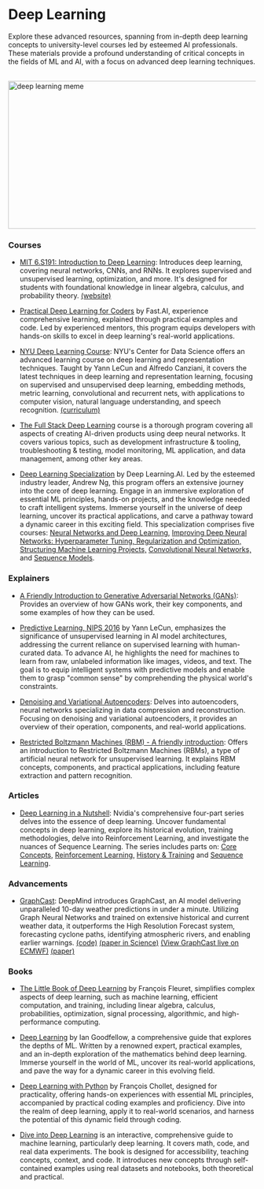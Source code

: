 # Deep Learning

Explore these advanced resources, spanning from in-depth deep learning concepts to university-level courses led by esteemed AI professionals. These materials provide a profound understanding of critical concepts in the fields of ML and AI, with a focus on advanced deep learning techniques.

<br/>


<div style={{ position: "relative" }}>
  <Image
    src="/static/img/memes/dlMeme.png"
    alt="deep learning meme"
    height="300"
    width="1000"
    priority
  />
</div>

### Courses

- [MIT 6.S191: Introduction to Deep Learning](https://www.youtube.com/playlist?list=PLtBw6njQRU-rwp5__7C0oIVt26ZgjG9NI): Introduces deep learning, covering neural networks, CNNs, and RNNs. It explores supervised and unsupervised learning, optimization, and more. It's designed for students with foundational knowledge in linear algebra, calculus, and probability theory. <a class="link" target="_blank" href="http://introtodeeplearning.com/">(website)</a>

- [Practical Deep Learning for Coders](https://course.fast.ai/) by Fast.AI, experience comprehensive learning, explained through practical examples and code. Led by experienced mentors, this program equips developers with hands-on skills to excel in deep learning's real-world applications.

- [NYU Deep Learning Course](https://atcold.github.io/NYU-DLSP21/): NYU's Center for Data Science offers an advanced learning course on deep learning and representation techniques. Taught by Yann LeCun and Alfredo Canziani, it covers the latest techniques in deep learning and representation learning, focusing on supervised and unsupervised deep learning, embedding methods, metric learning, convolutional and recurrent nets, with applications to computer vision, natural language understanding, and speech recognition. <a class="link" target="_blank" href="https://cds.nyu.edu/deep-learning/">(curriculum)</a>

- [The Full Stack Deep Learning](https://fullstackdeeplearning.com/course/2022/) course is a thorough program covering all aspects of creating AI-driven products using deep neural networks. It covers various topics, such as development infrastructure & tooling, troubleshooting & testing, model monitoring, ML application, and data management, among other key areas.

- [Deep Learning Specialization](https://www.deeplearning.ai/courses/deep-learning-specialization/) by Deep Learning.AI. Led by the esteemed industry leader, Andrew Ng, this program offers an extensive journey into the core of deep learning. Engage in an immersive exploration of essential ML principles, hands-on projects, and the knowledge needed to craft intelligent systems. Immerse yourself in the universe of deep learning, uncover its practical applications, and carve a pathway toward a dynamic career in this exciting field. This specialization comprises five courses:
<a class="link" target="_blank" href="https://www.coursera.org/learn/neural-networks-deep-learning?specialization=deep-learning">Neural Networks and Deep Learning,</a>
<a class="link" target="_blank" href="https://www.coursera.org/learn/deep-neural-network?specialization=deep-learning">Improving Deep Neural Networks: Hyperparameter Tuning, Regularization and Optimization,</a>
<a class="link" target="_blank" href="https://www.coursera.org/learn/machine-learning-projects?specialization=deep-learning">Structuring Machine Learning Projects,</a>
<a class="link" target="_blank" href="https://www.coursera.org/learn/convolutional-neural-networks?specialization=deep-learning">Convolutional Neural Networks,</a> and
<a class="link" target="_blank" href="https://www.coursera.org/learn/nlp-sequence-models?specialization=deep-learning">Sequence Models</a>.

### Explainers

- [A Friendly Introduction to Generative Adversarial Networks (GANs)](https://youtu.be/8L11aMN5KY8): Provides an overview of how GANs work, their key components, and some examples of how they can be used. 

- [Predictive Learning, NIPS 2016](https://www.youtube.com/watch?v=Ount2Y4qxQo&t=1072s) by Yann LeCun, emphasizes the significance of unsupervised learning in AI model architectures, addressing the current reliance on supervised learning with human-curated data. To advance AI, he highlights the need for machines to learn from raw, unlabeled information like images, videos, and text. The goal is to equip intelligent systems with predictive models and enable them to grasp "common sense" by comprehending the physical world's constraints.

- [Denoising and Variational Autoencoders](https://youtu.be/SSXDkfiPs7c): Delves into autoencoders, neural networks specializing in data compression and reconstruction. Focusing on denoising and variational autoencoders, it provides an overview of their operation, components, and real-world applications.

- [Restricted Boltzmann Machines (RBM) - A friendly introduction](https://www.youtube.com/watch?v=Fkw0_aAtwIw&t=886s): Offers an introduction to Restricted Boltzmann Machines (RBMs), a type of artificial neural network for unsupervised learning. It explains RBM concepts, components, and practical applications, including feature extraction and pattern recognition. 

### Articles

- [Deep Learning in a Nutshell](https://developer.nvidia.com/blog/deep-learning-nutshell-core-concepts/): Nvidia's comprehensive four-part series delves into the essence of deep learning. Uncover fundamental concepts in deep learning, explore its historical evolution, training methodologies, delve into Reinforcement Learning, and investigate the nuances of Sequence Learning. The series includes parts on:
<a class="link" target="_blank" href="https://developer.nvidia.com/blog/deep-learning-nutshell-core-concepts/">Core Concepts,</a> 
<a class="link" target="_blank" href="https://developer.nvidia.com/blog/deep-learning-nutshell-reinforcement-learning/">Reinforcement Learning,</a> 
<a class="link" target="_blank" href="https://developer.nvidia.com/blog/deep-learning-nutshell-history-training/">History & Training</a> and
<a class="link" target="_blank" href="https://developer.nvidia.com/blog/deep-learning-nutshell-sequence-learning/">Sequence Learning</a>.

### Advancements

- [GraphCast](https://deepmind.google/discover/blog/graphcast-ai-model-for-faster-and-more-accurate-global-weather-forecasting/?utm_source=twitter&utm_medium=social&utm_content=DH): DeepMind introduces GraphCast, an AI model delivering unparalleled 10-day weather predictions in under a minute. Utilizing Graph Neural Networks and trained on extensive historical and current weather data, it outperforms the High Resolution Forecast system, forecasting cyclone paths, identifying atmospheric rivers, and enabling earlier warnings. <a class="link" target="_blank" href="https://github.com/google-deepmind/graphcast">(code)</a> <a class="link" target="_blank" href="https://www.science.org/doi/10.1126/science.adi2336">(paper in Science)</a> <a class="link" target="_blank" href="https://charts.ecmwf.int/products/graphcast_medium-mslp-wind850?base_time=202311160000&projection=opencharts_europe&valid_time=202311160600">(View GraphCast live on ECMWF)</a> <a class="link" target="_blank" href="https://storage.googleapis.com/deepmind-media/DeepMind.com/Blog/graphcast-ai-model-for-faster-and-more-accurate-global-weather-forecasting/Learning_skillful_medium-range_global_weather_forecasting.pdf">(paper)</a>


### Books

- [The Little Book of Deep Learning](https://fleuret.org/francois/lbdl.html) by François Fleuret, simplifies complex aspects of deep learning, such as machine learning, efficient computation, and training, including linear algebra, calculus, probabilities, optimization, signal processing, algorithmic, and high-performance computing.

- [Deep Learning](https://www.deeplearningbook.org/) by Ian Goodfellow, a comprehensive guide that explores the depths of ML. Written by a renowned expert, practical examples, and an in-depth exploration of the mathematics behind deep learning. Immerse yourself in the world of ML, uncover its real-world applications, and pave the way for a dynamic career in this evolving field.

- [Deep Learning with Python](https://www.goodreads.com/en/book/show/33986067) by François Chollet, designed for practicality, offering hands-on experiences with essential ML principles, accompanied by practical coding examples and proficiency. Dive into the realm of deep learning, apply it to real-world scenarios, and harness the potential of this dynamic field through coding.

- [Dive into Deep Learning](https://d2l.ai/index.html) is an interactive, comprehensive guide to machine learning, particularly deep learning. It covers math, code, and real data experiments. The book is designed for accessibility, teaching concepts, context, and code. It introduces new concepts through self-contained examples using real datasets and notebooks, both theoretical and practical. 